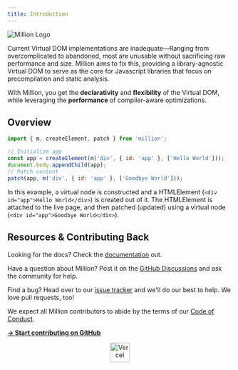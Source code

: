 ```yaml
---
title: Introduction
---
```



<style jsx global>{`
  body {
    background-image: radial-gradient(#ddd 1px, transparent 0), radial-gradient(#ddd 1px, transparent
          0);
    background-position: 0 0, 25px 25px;
    background-size: 50px 50px;
  }
  .dark body {
    background-image: radial-gradient(#333 1px, transparent 0), radial-gradient(#333 1px, transparent
          0);
  }
  img[alt='Million Logo'] {
    width: 350px;
    margin-left: auto;
    margin-right: auto;
  }
`}</style>

![Million Logo](https://raw.githubusercontent.com/aidenybai/million/main/.github/assets/logo.svg)

<Features />

Current Virtual DOM implementations are inadequate—Ranging from overcomplicated to abandoned, most are unusable without sacrificing raw performance and size. Million aims to fix this, providing a library-agnostic Virtual DOM to serve as the core for Javascript libraries that focus on precompilation and static analysis.

<Callout emoji="✅">
  With Million, you get the <b>declarativity</b> and <b>flexibility</b> of the Virtual DOM, while
  leveraging the
  <b>performance</b> of compiler-aware optimizations.
</Callout>

## Overview

```jsx
import { m, createElement, patch } from 'million';

// Initialize app
const app = createElement(m('div', { id: 'app' }, ['Hello World']));
document.body.appendChild(app);
// Patch content
patch(app, m('div', { id: 'app' }, ['Goodbye World']));
```

In this example, a virtual node is constructed and a HTMLElement (`<div id="app">Hello World</div>`) is created out of it. The HTMLElement is attached to the live page, and then patched (updated) using a virtual node (`<div id="app">Goodbye World</div>`).

## Resources & Contributing Back

Looking for the docs? Check the [documentation](https://million.js.org) out.

Have a question about Million? Post it on the [GitHub Discussions](https://github.com/aidenybai/million/discussions) and ask the community for help.

Find a bug? Head over to our [issue tracker](https://github.com/aidenybai/million/issues) and we'll do our best to help. We love pull requests, too!

We expect all Million contributors to abide by the terms of our [Code of Conduct](https://github.com/aidenybai/million/blob/main/.github/CODE_OF_CONDUCT.md).

[**→ Start contributing on GitHub**](https://github.com/aidenybai/million/blob/main/.github/CONTRIBUTING.md)

<center style={{ marginTop: '30px' }}>
  <a href="https://vercel.com/?utm_source=millionjs&utm_campaign=oss" target="_blank">
    <img
      height="44"
      src="https://raw.githubusercontent.com/aidenybai/million/main/.github/assets/vercel-logo.svg"
      alt="Vercel"
    />
  </a>
</center>
